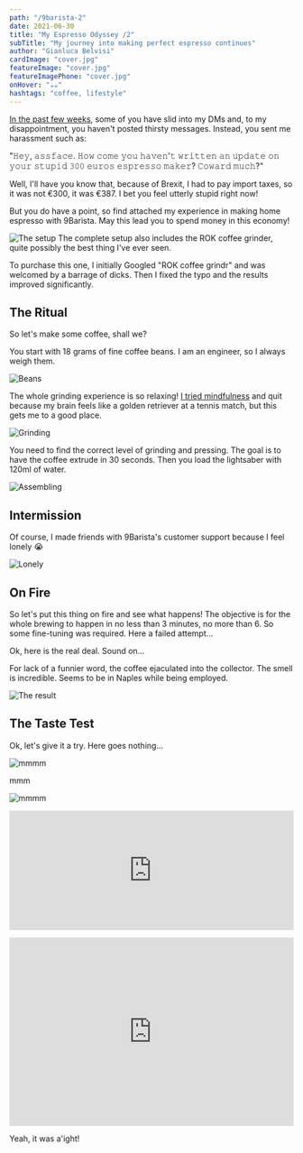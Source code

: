 ```yaml
---
path: "/9barista-2"
date: 2021-06-30
title: "My Espresso Odyssey /2"
subTitle: "My journey into making perfect espresso continues"
author: "Gianluca Belvisi"
cardImage: "cover.jpg"
featureImage: "cover.jpg"
featureImagePhone: "cover.jpg"
onHover: "☕️☕️"
hashtags: "coffee, lifestyle"
---
```

[In the past few weeks](/9barista), some of you have slid into my DMs and, to my disappointment, you haven't posted thirsty messages. Instead, you sent me harassment such as:

"𝙷𝚎𝚢, 𝚊𝚜𝚜𝚏𝚊𝚌𝚎. 𝙷𝚘𝚠 𝚌𝚘𝚖𝚎 𝚢𝚘𝚞 𝚑𝚊𝚟𝚎𝚗'𝚝 𝚠𝚛𝚒𝚝𝚝𝚎𝚗 𝚊𝚗 𝚞𝚙𝚍𝚊𝚝𝚎 𝚘𝚗 𝚢𝚘𝚞𝚛 𝚜𝚝𝚞𝚙𝚒𝚍 𝟹𝟶𝟶 𝚎𝚞𝚛𝚘𝚜 𝚎𝚜𝚙𝚛𝚎𝚜𝚜𝚘 𝚖𝚊𝚔𝚎𝚛? 𝙲𝚘𝚠𝚊𝚛𝚍 𝚖𝚞𝚌𝚑?"

Well, I'll have you know that, because of Brexit, I had to pay import taxes, so it was not €300, it was €387. I bet you feel utterly stupid right now!

But you do have a point, so find attached my experience in making home espresso with 9Barista. May this lead you to spend money in this economy!

![The setup](card.jpg)
<FigureLabel>The complete setup also includes the ROK coffee grinder, quite possibly the best thing I've ever seen.</FigureLabel>

To purchase this one, I initially Googled "ROK coffee grindr" and was welcomed by a barrage of dicks. Then I fixed the typo and the results improved significantly.

## The Ritual

So let's make some coffee, shall we?

You start with 18 grams of fine coffee beans. I am an engineer, so I always weigh them.

![Beans](beans.jpg)


The whole grinding experience is so relaxing! [I tried mindfulness](/mindfulness) and quit because my brain feels like a golden retriever at a tennis match, but this gets me to a good place.

![Grinding](grind.jpg)

You need to find the correct level of grinding and pressing. The goal is to have the coffee extrude in 30 seconds. Then you load the lightsaber with 120ml of water.

![Assembling](assemble.jpg)

## Intermission

Of course, I made friends with 9Barista's customer support because I feel lonely 😭

![Lonely](mail.jpg)

## On Fire

So let's put this thing on fire and see what happens! The objective is for the whole brewing to happen in no less than 3 minutes, no more than 6. So some fine-tuning was required. Here a failed attempt...

<YouTube source="Rp5-w5Mf4go"></YouTube>

Ok, here is the real deal. Sound on...

<YouTube source="BPLZWCESf3M"></YouTube>


For lack of a funnier word, the coffee ejaculated into the collector. The smell is incredible. Seems to be in Naples while being employed.

![The result](result.png)


## The Taste Test

Ok, let's give it a try. Here goes nothing...

![mmmm](taste1.jpg)

mmm

![mmmm](taste2.jpg)

<div style="width:100%;height:0;padding-bottom:42%;position:relative;"><iframe src="https://giphy.com/embed/ex5i3xPhozedq" width="100%" height="100%" style="position:absolute" frameBorder="0" class="giphy-embed" allowFullScreen></iframe></div><p><a href="https://giphy.com/gifs/ex5i3xPhozedq"></a></p>

<div style='position:relative; padding-bottom:calc(57.50% + 44px)'><iframe src='https://gfycat.com/ifr/BruisedHighlevelIchneumonfly' frameborder='0' scrolling='no' width='100%' height='100%' style='position:absolute;top:0;left:0;' allowfullscreen></iframe></div><p> <a href="https://gfycat.com/bruisedhighlevelichneumonfly"></a></p>

Yeah, it was a'ight!
















